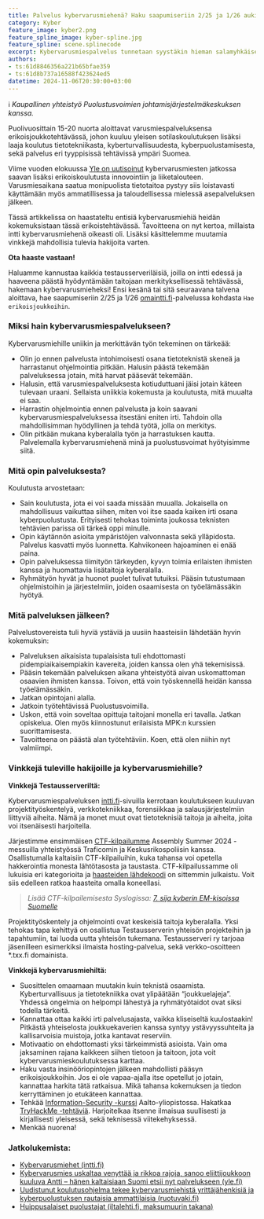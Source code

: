 ```yaml
---
title: Palvelus kybervarusmiehenä? Haku saapumiseriin 2/25 ja 1/26 auki!
category: Kyber
feature_image: kyber2.png
feature_spline_image: kyber-spline.jpg
feature_spline: scene.splinecode
excerpt: Kybervarusmiespalvelus tunnetaan syystäkin hieman salamyhkäisenä palvelustehtävänä. Seula sisäänpääsyyn on tiukka, mutta palvelustehtävä on palkitseva.
authors: 
- ts:61d8846356a221b65bfae359
- ts:61d8b737a16588f423624ed5
datetime: 2024-11-06T20:30:00+03:00
---
```


ℹ️ *Kaupallinen yhteistyö Puolustusvoimien johtamisjärjestelmäkeskuksen kanssa.*

Puolivuosittain 15-20 nuorta aloittavat varusmiespalveluksensa erikoisjoukkotehtävässä, johon kuuluu yleisen sotilaskoulutuksen lisäksi laaja koulutus tietotekniikasta, kyberturvallisuudesta, kyberpuolustamisesta, sekä palvelus eri tyyppisissä tehtävissä ympäri Suomea.

Viime vuoden elokuussa [Yle on uutisoinut](https://yle.fi/a/74-20047698) kybervarusmiesten jatkossa saavan lisäksi erikoiskoulutusta innovointiin ja liiketalouteen. Varusmiesaikana saatua monipuolista tietotaitoa pystyy siis loistavasti käyttämään myös ammatillisessa ja taloudellisessa mielessä asepalveluksen jälkeen.

Tässä artikkelissa on haastateltu entisiä kybervarusmiehiä heidän kokemuksistaan tässä erikoistehtävässä. Tavoitteena on nyt kertoa, millaista intti kybervarusmiehenä oikeasti oli. Lisäksi käsittelemme muutamia vinkkejä mahdollisia tulevia hakijoita varten.

**Ota haaste vastaan!**

Haluamme kannustaa kaikkia testausserveriläisiä, joilla on intti edessä ja haaveena päästä hyödyntämään taitojaan merkityksellisessä tehtävässä, hakemaan kybervarusmieheksi! Ensi kesänä tai sitä seuraavana talvena aloittava, hae saapumiseriin 2/25 ja 1/26 [omaintti.fi](https://asiointi.puolustusvoimat.fi/)-palvelussa kohdasta `Hae erikoisjoukkoihin`.

### Miksi hain kybervarusmiespalvelukseen?
Kybervarusmiehille uniikin ja merkittävän työn tekeminen on tärkeää:

- Olin jo ennen palvelusta intohimoisesti osana tietoteknistä skeneä ja harrastanut ohjelmointia pitkään. Halusin päästä tekemään palveluksessa jotain, mitä harvat pääsevät tekemään.
- Halusin, että varusmiespalveluksesta kotiuduttuani jäisi jotain käteen tulevaan uraani. Sellaista uniikkia kokemusta ja koulutusta, mitä muualta ei saa.
- Harrastin ohjelmointia ennen palvelusta ja koin saavani kybervarusmiespalveluksessa itsestäni eniten irti. Tahdoin olla mahdollisimman hyödyllinen ja tehdä työtä, jolla on merkitys.
- Olin pitkään mukana kyberalalla työn ja harrastuksen kautta. Palvelemalla kybervarusmiehenä minä ja puolustusvoimat hyötyisimme siitä.

### Mitä opin palveluksesta?
Koulutusta arvostetaan:

- Sain koulutusta, jota ei voi saada missään muualla. Jokaisella on mahdollisuus vaikuttaa siihen, miten voi itse saada kaiken irti osana kyberpuolustusta. Erityisesti tehokas toiminta joukossa teknisten tehtävien parissa oli tärkeä oppi minulle.
- Opin käytännön asioita ympäristöjen valvonnasta sekä ylläpidosta. Palvelus kasvatti myös luonnetta. Kahvikoneen hajoaminen ei enää paina.
- Opin palveluksessa tiimityön tärkeyden, kyvyn toimia erilaisten ihmisten kanssa ja huomattavia lisätaitoja kyberalalla.
- Ryhmätyön hyvät ja huonot puolet tulivat tutuiksi. Pääsin tutustumaan ohjelmistoihin ja järjestelmiin, joiden osaamisesta on työelämässäkin hyötyä.


### Mitä palveluksen jälkeen?
Palvelustovereista tuli hyviä ystäviä ja uusiin  haasteisiin lähdetään hyvin kokemuksin:

- Palveluksen aikaisista tupalaisista tuli ehdottomasti pidempiaikaisempiakin kavereita, joiden kanssa olen yhä tekemisissä.
- Pääsin tekemään palveluksen aikana yhteistyötä aivan uskomattoman osaavien ihmisten kanssa. Toivon, että voin työskennellä heidän kanssa työelämässäkin.
- Jatkan opintojani alalla.
- Jatkoin työtehtävissä Puolustusvoimilla.
- Uskon, että voin soveltaa opittuja taitojani monella eri tavalla. Jatkan opiskelua. Olen myös kiinnostunut erilaisista MPK:n kurssien suorittamisesta.
- Tavoitteena on päästä alan työtehtäviin. Koen, että olen niihin nyt valmiimpi.

### Vinkkejä tuleville hakijoille ja kybervarusmiehille?

**Vinkkejä Testausserveriltä:**

Kybervarusmiespalveluksen [intti.fi](https://intti.fi/kybervarusmiehet)-sivuilla kerrotaan koulutukseen kuuluvan projektityöskentelyä, verkkotekniikkaa, forensiikkaa ja salausjärjestelmiin liittyviä aiheita. Nämä ja monet muut ovat tietoteknisiä taitoja ja aiheita, joita voi itsenäisesti harjoitella.

Järjestimme ensimmäisen [CTF-kilpailumme](https://assembly.ctf.testausserveri.fi/) Assembly Summer 2024 -messuilla yhteistyössä Traficomin ja Keskusrikospoliisin kanssa. Osallistumalla kaltaisiin CTF-kilpailuihin, kuka tahansa voi opetella hakkerointia monesta lähtötasosta ja taustasta. CTF-kilpailussamme oli lukuisia eri kategorioita ja [haasteiden lähdekoodi](https://github.com/Testausserveri/ctf-assembly-summer-2024-public) on sittemmin julkaistu. Voit siis edelleen ratkoa haasteita omalla koneellasi.

> *Lisää CTF-kilpailemisesta Syslogissa: [7. sija kyberin EM-kisoissa Suomelle](https://testausserveri.fi/syslog/team-finland-2024)*

Projektityöskentely ja ohjelmointi ovat keskeisiä taitoja kyberalalla. Yksi tehokas tapa kehittyä on osallistua Testausserverin yhteisön projekteihin ja tapahtumiin, tai luoda uutta yhteisön tukemana. Testausserveri ry tarjoaa jäsenilleen esimerkiksi ilmaista hosting-palvelua, sekä verkko-osoitteen \*.txx.fi domainista.

**Vinkkejä kybervarusmiehiltä:**

- Suosittelen omaamaan muutakin kuin teknistä osaamista. Kyberturvallisuus ja tietotekniikka ovat ylipäätään “joukkuelajeja”. Yhdessä ongelmia on helpompi lähestyä ja ryhmätyötaidot ovat siksi todella tärkeitä.
- Kannattaa ottaa kaikki irti palvelusajasta, vaikka kliseiseltä kuulostaakin! Pitkästä yhteiselosta joukkuekaverien kanssa syntyy ystävyyssuhteita ja kallisarvoisia muistoja, jotka kantavat reserviin.
- Motivaatio on ehdottomasti yksi tärkeimmistä asioista. Vain oma jaksaminen rajana kaikkeen siihen tietoon ja taitoon, jota voit kybervarusmieskoulutuksessa karttaa.
- Haku vasta insinööriopintojen jälkeen mahdollisti pääsyn erikoisjoukkoihin. Jos ei ole vapaa-ajalla itse opetellut jo jotain, kannattaa harkita tätä ratkaisua. Mikä tahansa kokemuksen ja tiedon kerryttäminen jo etukäteen kannattaa.
- Tehkää [Information-Security -kurssi](https://www.aalto.fi/fi/elamanlaajuisen-oppimisen-kurssit-ja-ohjelmat/information-security) Aalto-yliopistossa. Hakatkaa [TryHackMe -tehtäviä](https://tryhackme.com/). Harjoitelkaa itsenne ilmaisua suullisesti ja kirjallisesti yleisessä, sekä teknisessä viitekehyksessä.
- Menkää nuorena!

### Jatkolukemista:

- [Kybervarusmiehet (intti.fi)](https://intti.fi/kybervarusmiehet)
- [Kybervarusmies uskaltaa venyttää ja rikkoa rajoja, sanoo eliittijoukkoon kuuluva Antti – hänen kaltaisiaan Suomi etsii nyt palvelukseen (yle.fi)](https://yle.fi/a/3-12394261)
- [Uudistunut koulutusohjelma tekee kybervarusmiehistä yrittäjähenkisiä ja kyberpuolustuksen rautaisia ammattilaisia (ruotuvaki.fi)](https://ruotuvaki.fi/-/uudistunut-koulutusohjelma-tekee-kybervarusmiehista-rautaisia-ammattilaisia)
- [Huippusalaiset puolustajat (iltalehti.fi, maksumuurin takana)](https://www.iltalehti.fi/kotimaa/a/fe3aa9e9-6f57-4c93-9ab9-411590256a57)
